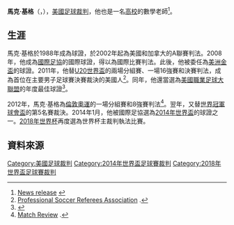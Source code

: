 {{noteTA
|G1=Football}}
{{Infobox football official
|                name = 马克·基格<br/>Mark Geiger
|            fullname = Mark Geiger
|               image = Mark_Geiger.jpg
|          birth_date = {{Birth date and age|mf=yes|1974|8|25}}
|         birth_place = {{USA}}[[新澤西州|新澤西州]]{{link-en|比奇伍德 (新澤西州)|Beachwood, New Jersey|比奇伍德}}
|          death_date = 
|         death_place = 
|     otheroccupation = 高中數學老師
|              years1 = 2002年–2004年 
|             league1 = A聯賽
|               role1 = [[足球裁判|球證]]
|              years2 = 2004年`–
|             league2 = [[美國職業足球大聯盟|美國職業足球大聯盟]]
|               role2 = [[足球裁判|球證]]
|              years3 = 2011年–
|             league3 = [[北美足球聯賽|北美足球聯賽]]
|               role3 = [[足球裁判|球證]]
| internationalyears1 = 2008年–
|      confederation1 = FIFA國際裁判
|  internationalrole1 = 球證
}}

'''馬克·基格'''（{{lang|en|Mark Geiger}}，{{bd|1974年|8月25日|||}}），[[美國|美國]][[足球裁判|足球裁判]]，他也是一名[[高校|高校]]的數學老師<ref>[http://www.whitehouse.gov/the-press-office/presidential-math-and-science-teachers-award-release News release] {{webarchive|url=https://web.archive.org/web/20140713061257/http://www.whitehouse.gov/the-press-office/presidential-math-and-science-teachers-award-release |date=2014-07-13 }}</ref>。

==生涯==
馬克·基格於1988年成為球證，於2002年起為美國和加拿大的A聯賽判法。2008年，他成為[[國際足協|國際足協]]的國際球證，得以為國際比賽判法。此後，他被委任為[[美洲金盃|美洲金盃]]的球證。2011年，他替[[2011年U20世界盃足球賽|U20世界盃]]的兩場分組賽、一場16強賽和決賽判法，成為首位在主要男子足球賽決賽裁決的美國人<ref>[http://www.refereeassociation.net/articles.php?ID=83 Professional Soccer Referees Association] {{webarchive|url=https://web.archive.org/web/20150723080617/http://www.refereeassociation.net/articles.php?ID=83 |date=2015-07-23 }}.</ref>。同年，他還當選為[[美國職業足球大聯盟|美國職業足球大聯盟]]的年度最佳球證<ref>{{cite web|url=http://www.mlssoccer.com/news/article/2011/11/10/mls-veteran-geiger-named-referee-year|title=Article|publisher=|access-date=2014-06-08|archive-date=2015-08-08|archive-url=https://web.archive.org/web/20150808035603/http://www.mlssoccer.com/news/article/2011/11/10/mls-veteran-geiger-named-referee-year|dead-url=yes}}</ref>。

2012年，馬克·基格為[[2012年夏季奧林匹克運動會足球比賽|倫敦奧運]]的一場分組賽和8強賽判法<ref>[http://www.fifa.com/mensolympic/matches/round=256009/match=300197675/index.html Match Review] {{Wayback|url=http://www.fifa.com/mensolympic/matches/round=256009/match=300197675/index.html |date=20140709013642 }}.</ref>。翌年，又替[[2013年世界冠軍球會盃|世界冠軍球會盃]]的第5名賽裁決。2014年1月，他被國際足協選為[[2014年世界盃足球賽|2014年世界盃]]的球證之一。[[2018年世界杯|2018年世界杯]]再度選為世界杯主裁判執法比賽。

==資料來源==
{{reflist}}

[[Category:美國足球裁判|Category:美國足球裁判]]
[[Category:2014年世界盃足球賽裁判|Category:2014年世界盃足球賽裁判]]
[[Category:2018年世界盃足球賽裁判|Category:2018年世界盃足球賽裁判]]
